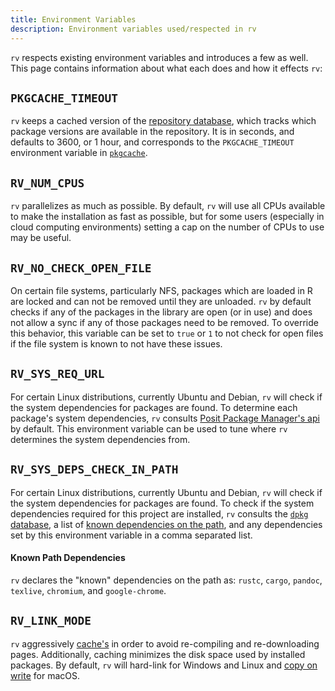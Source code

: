 ```yaml
---
title: Environment Variables
description: Environment variables used/respected in rv
---
```


`rv` respects existing environment variables and introduces a few as well. This page contains information about 
what each does and how it effects `rv`:

## `PKGCACHE_TIMEOUT`
`rv` keeps a cached version of the [repository database](../cache/#repository-database), which tracks which package versions are available in the repository.
It is in seconds, and defaults to 3600, or 1 hour, and corresponds to the `PKGCACHE_TIMEOUT` environment variable in 
[`pkgcache`](https://github.com/r-lib/pkgcache?tab=readme-ov-file#package-environment-variables).

## `RV_NUM_CPUS`
`rv` parallelizes as much as possible. By default, `rv` will use all CPUs available to make the installation as fast as possible, but for some users
(especially in cloud computing environments) setting a cap on the number of CPUs to use may be useful.

## `RV_NO_CHECK_OPEN_FILE`
On certain file systems, particularly NFS, packages which are loaded in R are locked and can not be removed until they are unloaded. `rv` by default checks
if any of the packages in the library are open (or in use) and does not allow a sync if any of those packages need to be removed. To override this behavior,
this variable can be set to `true` or `1` to not check for open files if the file system is known to not have these issues.

## `RV_SYS_REQ_URL`
For certain Linux distributions, currently Ubuntu and Debian, `rv` will check if the system dependencies for packages are found. To determine each package's system dependencies, 
`rv` consults [Posit Package Manager's api](https://packagemanager.posit.co/__api__/repos/cran/sysreqs) by default. This environment variable can be used
to tune where `rv` determines the system dependencies from.

## `RV_SYS_DEPS_CHECK_IN_PATH`
For certain Linux distributions, currently Ubuntu and Debian, `rv` will check if the system dependencies for packages are found. To check if the system dependencies
required for this project are installed, `rv` consults the [`dpkg` database](https://debian-handbook.info/browse/da-DK/stable/sect.manipulating-packages-with-dpkg.html#sect.dpkg-list),
a list of [known dependencies on the path](#known-path-dependencies), and any dependencies set by this environment variable in a comma separated list.

#### Known Path Dependencies
`rv` declares the "known" dependencies on the path as: `rustc`, `cargo`, `pandoc`, `texlive`, `chromium`, and `google-chrome`.

## `RV_LINK_MODE`
`rv` aggressively [cache's](../../concepts/cache) in order to avoid re-compiling and re-downloading pages. Additionally,
caching minimizes the disk space used by installed packages. By default, `rv` will hard-link for Windows and Linux and [copy on write](https://en.wikipedia.org/wiki/Copy-on-write) for macOS.